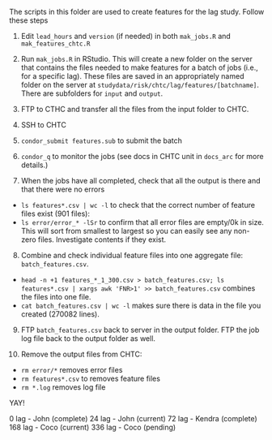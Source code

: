 The scripts in this folder are used to create features for the lag study.  Follow these steps

1. Edit `lead_hours` and `version` (if needed) in both `mak_jobs.R` and `mak_features_chtc.R`

2. Run `mak_jobs.R` in RStudio.  This will create a new folder on the server that contains the files needed to make features for a batch of jobs (i.e., for a specific lag).  These files are saved in an appropriately named folder on the server at `studydata/risk/chtc/lag/features/[batchname]`. There are subfolders for `input` and `output`.

3. FTP to CTHC and transfer all the files from the input folder to CHTC.

4. SSH to CHTC 

5. `condor_submit features.sub` to submit the batch

6. `condor_q` to monitor the jobs (see docs in CHTC unit in `docs_arc` for more details.)

7. When the jobs have all completed, check that all the output is there and that there were no errors
  - `ls features*.csv | wc -l` to check that the correct number of feature files exist (901 files): 
  - `ls error/error_* -lSr` to confirm that all error files are empty/0k in size. This will sort from smallest to largest so you can easily see any non-zero files.  Investigate contents if they exist. 

8. Combine and check individual feature files into one aggregate file: `batch_features.csv`.  
- `head -n +1 features_*_1_300.csv > batch_features.csv; ls features*.csv | xargs awk 'FNR>1' >> batch_features.csv` combines the files into one file.
- `cat batch_features.csv | wc -l` makes sure there is data in the file you created (270082 lines).

9. FTP `batch_features.csv` back to server in the output folder.  FTP the job log file back to the output folder as well.

10. Remove the output files from CHTC: 
- `rm error/*` removes error files
- `rm features*.csv` to removes feature files
- `rm *.log` removes log file

YAY!


0 lag - John (complete)
24 lag - John (current)
72 lag - Kendra (complete)
168 lag - Coco (current)
336 lag - Coco (pending)
